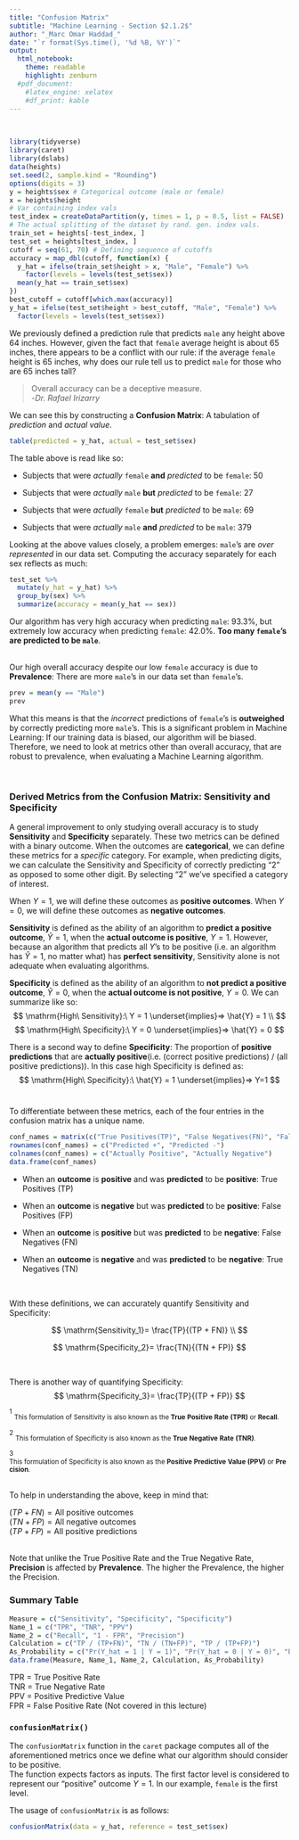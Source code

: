 ```yaml
---
title: "Confusion Matrix"
subtitle: "Machine Learning - Section $2.1.2$"
author: "_Marc Omar Haddad_"
date: "`r format(Sys.time(), '%d %B, %Y')`"
output: 
  html_notebook:
    theme: readable
    highlight: zenburn
  #pdf_document:
    #latex_engine: xelatex
    #df_print: kable
---
```

\

```r
library(tidyverse)
library(caret)
library(dslabs)
data(heights)
set.seed(2, sample.kind = "Rounding")
options(digits = 3)
y = heights$sex # Categorical outcome (male or female)
x = heights$height
# Var containing index vals
test_index = createDataPartition(y, times = 1, p = 0.5, list = FALSE)
# The actual splitting of the dataset by rand. gen. index vals.
train_set = heights[-test_index, ]
test_set = heights[test_index, ]
cutoff = seq(61, 70) # Defining sequence of cutoffs
accuracy = map_dbl(cutoff, function(x) {
  y_hat = ifelse(train_set$height > x, "Male", "Female") %>% 
    factor(levels = levels(test_set$sex))
  mean(y_hat == train_set$sex)
})
best_cutoff = cutoff[which.max(accuracy)]
y_hat = ifelse(test_set$height > best_cutoff, "Male", "Female") %>%
  factor(levels = levels(test_set$sex))
```

We previously defined a prediction rule that predicts `male` any height above $64$ inches. However, given the fact that `female` average height is about $65$ inches, there appears to be a conflict with our rule: if the average `female` height is $65$ inches, why does our rule tell us to predict `male` for those who are $65$ inches tall? 

> Overall accuracy can be a deceptive measure.  
-_Dr. Rafael Irizarry_

We can see this by constructing a **Confusion Matrix**: A tabulation of *prediction* and *actual value*.
```r
table(predicted = y_hat, actual = test_set$sex)
```
The table above is read like so:  

* Subjects that were *actually* `female` **and** *predicted* to be `female`: $50$

* Subjects that were *actually* `male` **but** *predicted* to be `female`: $27$

* Subjects that were *actually* `female` **but** *predicted* to be `male`: $69$

* Subjects that were *actually* `male` **and** *predicted* to be `male`: $379$

Looking at the above values closely, a problem emerges: `male`'s are *over represented* in our data set. Computing the accuracy separately for each sex reflects as much:
```r
test_set %>% 
  mutate(y_hat = y_hat) %>% 
  group_by(sex) %>% 
  summarize(accuracy = mean(y_hat == sex))
```

Our algorithm has very high accuracy when predicting `male`: $93.3\%$, but extremely low accuracy when predicting `female`: $42.0\%$. **Too many `female`'s are predicted to be `male`**.  
\

Our high overall accuracy despite our low `female` accuracy is due to **Prevalence**: There are more `male`'s in our data set than `female`'s.
```r
prev = mean(y == "Male")
prev
```

What this means is that the *incorrect* predictions of `female`'s is **outweighed** by correctly predicting more `male`'s. This is a significant problem in Machine Learning: If our training data is biased, our algorithm will be biased. Therefore, we need to look at metrics other than overall accuracy, that are robust to prevalence, when evaluating a Machine Learning algorithm.
\

\


### Derived Metrics from the Confusion Matrix: Sensitivity and Specificity

A general improvement to only studying overall accuracy is to study **Sensitivity** and **Specificity** separately. These two metrics can be defined with a binary outcome. When the outcomes are **categorical**, we can define these metrics for a *specific* category. For example, when predicting digits, we can calculate the Sensitivity and Specificity of correctly predicting "$2$" as opposed to some other digit. By selecting "$2$" we've specified a category of interest.
\

When $Y = 1$, we will define these outcomes as **positive outcomes**.  When $Y = 0$, we will define these outcomes as **negative outcomes**.
\

**Sensitivity** is defined as the ability of an algorithm to **predict a positive outcome**, $\hat{Y} = 1$, when the **actual outcome is positive**, $Y = 1$. However, because an algorithm that predicts all $Y$'s to be positive (i.e. an algorithm has $\hat{Y} = 1$, no matter what) has **perfect sensitivity**, Sensitivity alone is not adequate when evaluating algorithms.  

**Specificity** is defined as the ability of an algorithm to **not predict a positive outcome**, $\hat{Y}=0$, when the **actual outcome is not positive**, $Y = 0$. We can summarize like so:
$$ \mathrm{High\ Sensitivity}:\ Y = 1 \underset{implies}⇒ \hat{Y} = 1 \\ $$
$$
\mathrm{High\ Specificity}:\ Y = 0 \underset{implies}⇒ \hat{Y} = 0
$$

There is a second way to define **Specificity**: The proportion of **positive predictions** that are **actually positive**(i.e. (correct positive predictions) / (all positive predictions)). In this case high Specificity is defined as:  
$$
\mathrm{High\ Specificity}:\ \hat{Y} = 1 \underset{implies}⇒ Y=1
$$
\

To differentiate between these metrics, each of the four entries in the confusion matrix has a unique name. 

```r
conf_names = matrix(c("True Positives(TP)", "False Negatives(FN)", "False Positives(FP)", "True Negatives(TN)"), nrow = 2, ncol = 2)
rownames(conf_names) = c("Predicted +", "Predicted -")
colnames(conf_names) = c("Actually Positive", "Actually Negative")
data.frame(conf_names)
```
  
* When an **outcome** is **positive** and was **predicted** to be **positive**: True Positives (TP)

* When an **outcome** is **negative** but was **predicted** to be **positive**: False Positives (FP)

* When an **outcome** is **positive** but was **predicted** to be **negative**: False Negatives (FN)

* When an **outcome** is **negative** and was **predicted** to be **negative**: True Negatives (TN)  

\

With these definitions, we can accurately quantify Sensitivity and Specificity:

$$ \mathrm{Sensitivity_1}= \frac{TP}{(TP + FN)} \\
$$

$$
\mathrm{Specificity_2}= \frac{TN}{(TN + FP)}
$$




\


There is another way of quantifying Specificity:  
$$
\mathrm{Specificity_3}= \frac{TP}{(TP + FP)}
$$


$^1$ $_\mathrm{This\ formulation\ of\ Sensitivity\ is\ also\ known\ as\ the\ \mathbf{True\ Positive\ Rate\ (TPR)}\ or\ \mathbf{Recall}.}$  

$^2$ $_\mathrm{This\ formulation\ of\ Specificity\ is\ also\ known\ as\ the\ \mathbf{True\ Negative\ Rate\ (TNR)}.}$

$^3$ $_\mathrm{This\ formulation\ of\ Specificity\ is\ also\ known\ as\ the\ \mathbf{Positive\ Predictive\ Value\ (PPV)}\ or\ \mathbf{Precision}.}$
\
\

To help in understanding the above, keep in mind that:  

$(TP + FN) = \mathrm{All\ positive\ outcomes}$  
$(TN + FP) = \mathrm{All\ negative\ outcomes}$  
$(TP + FP) = \mathrm{All\ positive\ predictions}$  
\

Note that unlike the True Positive Rate and the True Negative Rate, **Precision** is affected by **Prevalence**. The higher the Prevalence, the higher the Precision.
\newpage

### Summary Table

```r
Measure = c("Sensitivity", "Specificity", "Specificity")
Name_1 = c("TPR", "TNR", "PPV")
Name_2 = c("Recall", "1 - FPR", "Precision")
Calculation = c("TP / (TP+FN)", "TN / (TN+FP)", "TP / (TP+FP)")
As_Probability = c("Pr(Y_hat = 1 | Y = 1)", "Pr(Y_hat = 0 | Y = 0)", "Pr(Y = 1 | Y_hat = 1)")
data.frame(Measure, Name_1, Name_2, Calculation, As_Probability)
```

TPR = True Positive Rate  
TNR = True Negative Rate  
PPV = Positive Predictive Value  
FPR = False Positive Rate (Not covered in this lecture)
\

### `confusionMatrix()`
The `confusionMatrix` function in the `caret` package computes all of the aforementioned metrics once we define what our algorithm should consider to be positive.  
The function expects factors as inputs. The first factor level is considered to represent our "positive" outcome $Y = 1$. In our example, `female` is the first level.  

The usage of `confusionMatrix` is as follows:

```r
confusionMatrix(data = y_hat, reference = test_set$sex)
```

